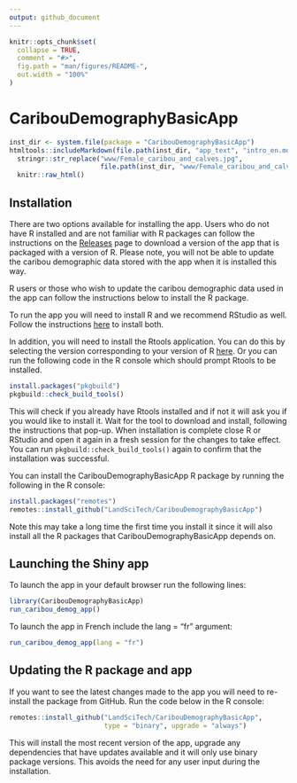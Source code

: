 ```yaml
---
output: github_document
---
```


<!-- README.md is generated from README.Rmd. Please edit that file -->

```r
knitr::opts_chunk$set(
  collapse = TRUE,
  comment = "#>",
  fig.path = "man/figures/README-",
  out.width = "100%"
)
```

# CaribouDemographyBasicApp

<!-- badges: start -->
<!-- badges: end -->

```r
inst_dir <- system.file(package = "CaribouDemographyBasicApp")
htmltools::includeMarkdown(file.path(inst_dir, "app_text", "intro_en.md")) |>
  stringr::str_replace("www/Female_caribou_and_calves.jpg",
                       file.path(inst_dir, "www/Female_caribou_and_calves.jpg"))|>
  knitr::raw_html()
```


## Installation

There are two options available for installing the app. Users who do not have R installed and are not familiar with R packages can follow the instructions on the [Releases](https://github.com/LandSciTech/CaribouDemographyBasicApp/releases) page to download a version of the app that is packaged with a version of R. Please note, you will not be able to update the caribou demographic data stored with the app when it is installed this way.

R users or those who wish to update the caribou demographic data used in the app can follow the instructions below to install the R package.  

To run the app you will need to install R and we recommend RStudio as well.
Follow the instructions [here](https://posit.co/download/rstudio-desktop/) to
install both.

In addition, you will need to install the Rtools application. You can do this by selecting the version corresponding to your version of R [here](https://cran.r-project.org/bin/windows/Rtools/). Or you can run the following code in the R console which should prompt Rtools to be installed. 

```r
install.packages("pkgbuild")
pkgbuild::check_build_tools()

```
This will check if you already have Rtools installed and if not it will ask you if you would like to install it. Wait for the tool to download and install, following the instructions that pop-up. When installation is complete close R or RStudio and open it again in a fresh session for the changes to take effect. You can run `pkgbuild::check_build_tools()` again to confirm that the installation was successful. 

You can install the CaribouDemographyBasicApp R package by running the following
in the R console:

``` r
install.packages("remotes")
remotes::install_github("LandSciTech/CaribouDemographyBasicApp")

```
Note this may take a long time the first time you install it since it will also install all the R packages that CaribouDemographyBasicApp depends on. 

## Launching the Shiny app

To launch the app in your default browser run the following lines:

``` r
library(CaribouDemographyBasicApp)
run_caribou_demog_app()

```

To launch the app in French include the lang = "fr" argument:

``` r
run_caribou_demog_app(lang = "fr")

```


## Updating the R package and app

If you want to see the latest changes made to the app you will need to re-install 
the package from GitHub. Run the code below in the R console:

``` r
remotes::install_github("LandSciTech/CaribouDemographyBasicApp",
                        type = "binary", upgrade = "always")

```
This will install the most recent version of the app, upgrade any dependencies that have updates available and it will only use binary package versions. This avoids the need for any user input during the installation. 

